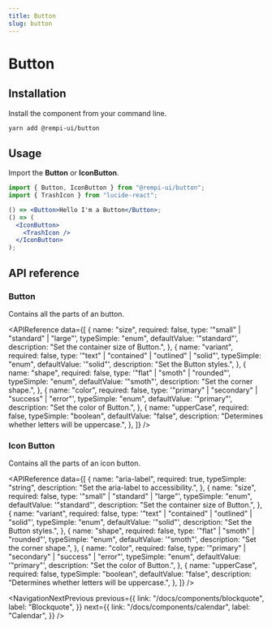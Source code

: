 ```yaml
---
title: Button
slug: button
---
```


# Button

<Description text="Buttons allow users to take actions, and make choices, with a single tap." />

<SelectVersion />

<PreviewComponent name="button" />

## Installation

Install the component from your command line.

```bash
yarn add @rempi-ui/button
```

## Usage

Import the <strong>Button</strong> or <strong>IconButton</strong>.

```jsx
import { Button, IconButton } from "@rempi-ui/button";
import { TrashIcon } from "lucide-react";

() => <Button>Hello I'm a Button</Button>;
() => (
  <IconButton>
    <TrashIcon />
  </IconButton>
);
```

## API reference

### Button

Contains all the parts of an button.

<APIReference
  data={[
    {
      name: "size",
      required: false,
      type: '"small" | "standard" | "large"',
      typeSimple: "enum",
      defaultValue: '"standard"',
      description: "Set the container size of Button.",
    },
    {
      name: "variant",
      required: false,
      type: '"text" | "contained" | "outlined" | "solid"',
      typeSimple: "enum",
      defaultValue: '"solid"',
      description: "Set the Button styles.",
    },
    {
      name: "shape",
      required: false,
      type: '"flat" | "smoth" | "rounded"',
      typeSimple: "enum",
      defaultValue: '"smoth"',
      description: "Set the corner shape.",
    },
    {
      name: "color",
      required: false,
      type: '"primary" | "secondary" | "success" | "error"',
      typeSimple: "enum",
      defaultValue: '"primary"',
      description: "Set the color of Button.",
    },
    {
      name: "upperCase",
      required: false,
      typeSimple: "boolean",
      defaultValue: "false",
      description: "Determines whether letters will be uppercase.",
    },
  ]}
/>

### Icon Button

Contains all the parts of an icon button.

<APIReference
  data={[
    {
      name: "aria-label",
      required: true,
      typeSimple: "string",
      description: "Set the aria-label to accessibility.",
    },
    {
      name: "size",
      required: false,
      type: '"small" | "standard" | "large"',
      typeSimple: "enum",
      defaultValue: '"standard"',
      description: "Set the container size of Button.",
    },
    {
      name: "variant",
      required: false,
      type: '"text" | "contained" | "outlined" | "solid"',
      typeSimple: "enum",
      defaultValue: '"solid"',
      description: "Set the Button styles.",
    },
    {
      name: "shape",
      required: false,
      type: '"flat" | "smoth" | "rounded"',
      typeSimple: "enum",
      defaultValue: '"smoth"',
      description: "Set the corner shape.",
    },
    {
      name: "color",
      required: false,
      type: '"primary" | "secondary" | "success" | "error"',
      typeSimple: "enum",
      defaultValue: '"primary"',
      description: "Set the color of Button.",
    },
    {
      name: "upperCase",
      required: false,
      typeSimple: "boolean",
      defaultValue: "false",
      description: "Determines whether letters will be uppercase.",
    },
  ]}
/>

<NavigationNextPrevious
  previous={{
    link: "/docs/components/blockquote",
    label: "Blockquote",
  }}
  next={{
    link: "/docs/components/calendar",
    label: "Calendar",
  }}
/>

<EditThisPage url="components/en-US/button/1.0.0.mdx" />
